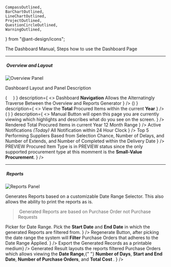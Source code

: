     CompassOutlined,
    BarChartOutlined,
    LineChartOutlined,
    ProjectOutlined,
    QuestionCircleOutlined,
    WarningOutlined,
} from "@ant-design/icons";

The Dashboard Manual, Steps how to use the Dashboard Page

---

##### <LineChartOutlined/>&nbsp;Overview and Layout

![Overview Panel](./overview.jpg)

Dashboard Layout and Panel Description

<Steps direction="vertical">
    <Steps.Step
        status="process"
        title="Navigation"
        subTitle={
            <>
                (<LineChartOutlined />
                &nbsp;
                <ProjectOutlined />
                &nbsp;
                <CompassOutlined />)
            </>
        }
        description={
            <>
                Dashboard <b>Navigation</b> Allows the Alternatingly Traverse Between the Overview and Reports Generator
            </>
        }
    />
    <Steps.Step
        status="process"
        title="Summaries"
        subTitle={
            <>
                (<BarChartOutlined />)
            </>
        }
        description={
            <>
                View the <b>Total</b> Procured Items within the current <b>Year</b>
            </>
        }
    />
    <Steps.Step
        title="Manual"
        status="process"
        subTitle={
            <>
                ( <QuestionCircleOutlined />)
            </>
        }
        description={
            <>
                Manual Button will open this page you are currently viewing which highlights and describes what do you
                see on the screen.
            </>
        }
    />
    <Steps.Step status="process" title="Total Procured" description={
        <>
            Rendered Total Procured Items in current Year 12 Month Range
        </>
    } />
    <Steps.Step status="process" title="Notifications (Today)" description={
        <>
            Active Notifications <i>(Today)</i> All Notification within 24 Hour Clock
        </>
    } />
    <Steps.Step status="process" title="Top Suppliers" description={
        <>Top 5 Performing Suppliers Based from Selection Chance, Number of Delays, and Number of Extends, and Number of Completed within the Delivery Date</>
    } />
    <Steps.Step
        status="process"
        title="Procured Type Ratio"
        subTitle="PREVIEW"
        description={
            <>
                <Tag color="orange">PREVIEW</Tag>&nbsp;Procured Item Type is in PREVIEW status since the only supported procurement type at this momment is the <strong>Small-Value Procurement</strong>. 
            </>
        }
    />

</Steps>

---

##### <ProjectOutlined/>&nbsp;Reports

![Reports Panel](./reports.jpg)

Generates Reports based on a customizable Date Range Selector. This also allows the ability to print the reports as is.

> <WarningOutlined /> &nbsp;Generated Reports are based on Purchase Order not Purchase Requests

<Steps direction="vertical">
    <Steps.Step
        title="Date Range Picker"
        status="process"
        description={
            <>
                Picker for Date Range. Pick the <b>Start Date</b> and <b>End Date</b> in which the generated Reports are
                filtered from.
            </>
        }
    />
    <Steps.Step
        status="process"
        title="Re-Generate Result"
        description={
            <>
                Regenerate Button, after picking the date range the system will <b>Filter</b> Purchase Orders that
                adheres to the Date Range Applied.
            </>
        }
    />
    <Steps.Step
        status="process"
        title="Export to Print"
        description={<>Export the Generated Records as a printable medium</>}
    />
    <Steps.Step
        status="process"
        title="Generated Result"
        description={
            <>
                Generated Result layouts the reports filtered Purchase Orders which allows viewing the <b>Date Range</b>,{" "}
                <b>Number of Days</b>, <b>Start and End Date</b>, <b>Number of Purchase Orders</b>, and <b>
                    Total Cost
                </b>.
            </>
        }
    />
</Steps>
